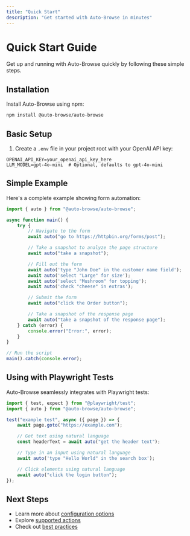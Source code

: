 ```yaml
---
title: "Quick Start"
description: "Get started with Auto-Browse in minutes"
---
```


# Quick Start Guide

Get up and running with Auto-Browse quickly by following these simple steps.

## Installation

Install Auto-Browse using npm:

```bash
npm install @auto-browse/auto-browse
```

## Basic Setup

1. Create a `.env` file in your project root with your OpenAI API key:

```env
OPENAI_API_KEY=your_openai_api_key_here
LLM_MODEL=gpt-4o-mini  # Optional, defaults to gpt-4o-mini
```

## Simple Example

Here's a complete example showing form automation:

```typescript
import { auto } from "@auto-browse/auto-browse";

async function main() {
	try {
		// Navigate to the form
		await auto("go to https://httpbin.org/forms/post");

		// Take a snapshot to analyze the page structure
		await auto("take a snapshot");

		// Fill out the form
		await auto('type "John Doe" in the customer name field');
		await auto('select "Large" for size');
		await auto('select "Mushroom" for topping');
		await auto('check "cheese" in extras');

		// Submit the form
		await auto("click the Order button");

		// Take a snapshot of the response page
		await auto("take a snapshot of the response page");
	} catch (error) {
		console.error("Error:", error);
	}
}

// Run the script
main().catch(console.error);
```

## Using with Playwright Tests

Auto-Browse seamlessly integrates with Playwright tests:

```typescript
import { test, expect } from "@playwright/test";
import { auto } from "@auto-browse/auto-browse";

test("example test", async ({ page }) => {
	await page.goto("https://example.com");

	// Get text using natural language
	const headerText = await auto("get the header text");

	// Type in an input using natural language
	await auto('type "Hello World" in the search box');

	// Click elements using natural language
	await auto("click the login button");
});
```

## Next Steps

- Learn more about [configuration options](/installation)
- Explore [supported actions](/actions/clicking)
- Check out [best practices](/best-practices/writing-commands)
